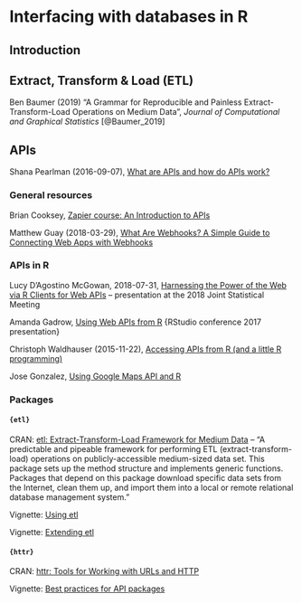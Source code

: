 # Interfacing with databases in R




## Introduction


## Extract, Transform & Load (ETL)

Ben Baumer (2019) "A Grammar for Reproducible and Painless Extract-Transform-Load Operations on Medium Data", _Journal of Computational and Graphical Statistics_ [@Baumer_2019]


## APIs

Shana Pearlman (2016-09-07), [What are APIs and how do APIs work?](https://blogs.mulesoft.com/biz/tech-ramblings-biz/what-are-apis-how-do-apis-work/)


### General resources


Brian Cooksey, [Zapier course: An Introduction to APIs](https://zapier.com/learn/apis/)

Matthew Guay (2018-03-29), [What Are Webhooks? A Simple Guide to Connecting Web Apps with Webhooks](https://zapier.com/blog/what-are-webhooks/)


### APIs in R

Lucy D'Agostino McGowan, 2018-07-31, [Harnessing the Power of the Web via R Clients for Web APIs](https://www.lucymcgowan.com/talk/asa_joint_statistical_meeting_2018/) -- presentation at the 2018 Joint Statistical Meeting

Amanda Gadrow, [Using Web APIs from R](https://www.rstudio.com/resources/videos/using-web-apis-from-r/) {RStudio conference 2017 presentation}

Christoph Waldhauser (2015-11-22), [Accessing APIs from R (and a little R programming)](https://www.r-bloggers.com/accessing-apis-from-r-and-a-little-r-programming/)


Jose Gonzalez, [Using Google Maps API and R](https://gist.github.com/josecarlosgonz/6417633)


### Packages

#### `{etl}`

CRAN: [etl: Extract-Transform-Load Framework for Medium Data](https://cran.r-project.org/package=etl/) -- "A predictable and pipeable framework for performing ETL (extract-transform-load) operations on publicly-accessible medium-sized data set. This package sets up the method structure and implements generic functions. Packages that depend on this package download specific data sets from the Internet, clean them up, and import them into a local or remote relational database management system."


Vignette: [Using etl](https://cran.r-project.org/web/packages/etl/vignettes/using_etl.html)

Vignette: [Extending etl](https://cran.r-project.org/web/packages/etl/vignettes/extending_etl.html)


#### `{httr}`

CRAN: [httr: Tools for Working with URLs and HTTP](https://cran.r-project.org/package=httr/)

Vignette: [Best practices for API packages](https://cran.r-project.org/package=httr/vignettes/api-packages.html)



